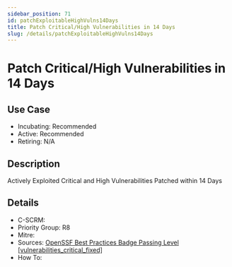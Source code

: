 ```yaml
---
sidebar_position: 71
id: patchExploitableHighVulns14Days
title: Patch Critical/High Vulnerabilities in 14 Days
slug: /details/patchExploitableHighVulns14Days
---
```


# Patch Critical/High Vulnerabilities in 14 Days

## Use Case

- Incubating: Recommended
- Active: Recommended
- Retiring: N/A

## Description

Actively Exploited Critical and High Vulnerabilities Patched within 14 Days

## Details

- C-SCRM: 
- Priority Group: R8
- Mitre: 
- Sources: [OpenSSF Best Practices Badge Passing Level [vulnerabilities_critical_fixed]](https://www.bestpractices.dev/en/criteria#0.vulnerabilities_critical_fixed)
- How To: 

